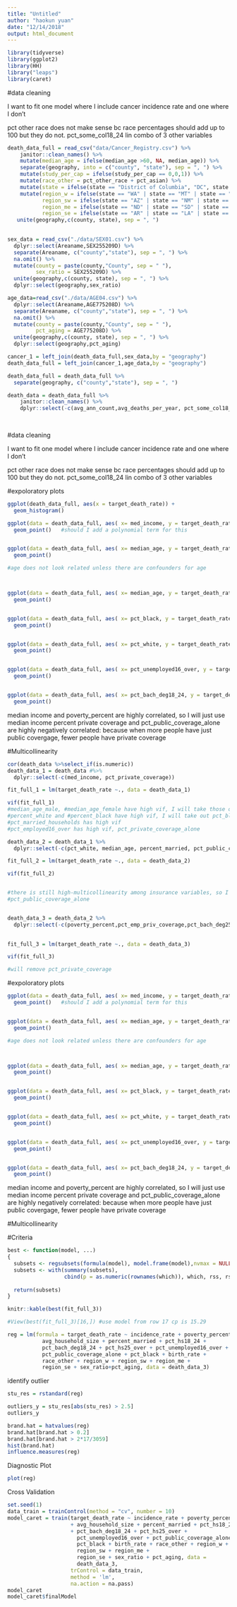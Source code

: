 ```yaml
---
title: "Untitled"
author: "haokun yuan"
date: "12/14/2018"
output: html_document
---
```



```r
library(tidyverse)
library(ggplot2)
library(HH)
library("leaps")
library(caret)
```



#data cleaning

I want to fit one model where I include cancer incidence rate and one where I don't 

pct other race does not make sense bc race percentages should add up to 100 but they do not. pct_some_col18_24 lin combo of 3 other variables

```r
  
death_data_full = read_csv("data/Cancer_Registry.csv") %>%
    janitor::clean_names() %>%
    mutate(median_age = ifelse(median_age >60, NA, median_age)) %>%
    separate(geography, into = c("county", "state"), sep = ", ") %>%
    mutate(study_per_cap = ifelse(study_per_cap == 0,0,1)) %>%
    mutate(race_other = pct_other_race + pct_asian) %>%
    mutate(state = ifelse(state == "District of Columbia", "DC", state.abb[match(state, state.name)])) %>% 
    mutate(region_w = ifelse(state == "WA" | state == "MT" | state == "ID" | state == "OR" | state == "WY" | state == "NV" | state == "UT" | state == "CO" | state == "CA", 1, 0),
           region_sw = ifelse(state == "AZ" | state == "NM" | state == "TX" | state == "OK", 1, 0),
           region_me = ifelse(state == "ND" | state == "SD" | state == "NE" | state == "KS" | state == "MN" | state == "IA" | state == "MO" | state == "WI" | state == "IL" | state == "MI" | state == "IN" | state == "OH", 1, 0),
           region_se = ifelse(state == "AR" | state == "LA" | state == "MS" | state == "AL" | state == "GA" | state == "FL" | state == "SC" | state == "NC" | state == "TN" | state == "KY" | state == "VA" | state == "WV" | state == "MD" | state == "DC" , 1, 0)) %>% 
   unite(geography,c(county, state), sep = ", ")
    

sex_data = read_csv("./data/SEX01.csv") %>% 
  dplyr::select(Areaname,SEX255209D) %>% 
  separate(Areaname, c("county","state"), sep = ", ") %>% 
  na.omit() %>% 
  mutate(county = paste(county,"County", sep = " "),
         sex_ratio = SEX255209D) %>% 
  unite(geography,c(county, state), sep = ", ") %>% 
  dplyr::select(geography,sex_ratio)

age_data=read_csv("./data/AGE04.csv") %>% 
  dplyr::select(Areaname,AGE775208D) %>% 
  separate(Areaname, c("county","state"), sep = ", ") %>% 
  na.omit() %>% 
  mutate(county = paste(county,"County", sep = " "),
         pct_aging = AGE775208D) %>% 
  unite(geography,c(county, state), sep = ", ") %>% 
  dplyr::select(geography,pct_aging)

cancer_1 = left_join(death_data_full,sex_data,by = "geography")
death_data_full = left_join(cancer_1,age_data,by = "geography") 

death_data_full = death_data_full %>% 
  separate(geography, c("county","state"), sep = ", ")

death_data = death_data_full %>%
    janitor::clean_names() %>%
    dplyr::select(-c(avg_ann_count,avg_deaths_per_year, pct_some_col18_24, binned_inc, county, pct_asian, pct_other_race,state)) %>% mutate(sex_ratio = replace_na(sex_ratio,50.2), pct_aging = replace_na(pct_aging,15.58))#,pct_private_coverage_alone= replace_na(pct_private_coverage_alone,48.48), pct_employed16_over=replace_na(pct_employed16_over,48.48),median_age=replace_na(median_age,40.82))
                                                                                                                                    
                                                                    
```



#data cleaning

I want to fit one model where I include cancer incidence rate and one where I don't 

pct other race does not make sense bc race percentages should add up to 100 but they do not. pct_some_col18_24 lin combo of 3 other variables


#expoloratory plots

```r


ggplot(death_data_full, aes(x = target_death_rate)) +
  geom_histogram()

ggplot(data = death_data_full, aes( x= med_income, y = target_death_rate)) +
  geom_point()   #should I add a polynomial term for this


ggplot(data = death_data_full, aes( x= median_age, y = target_death_rate)) +
  geom_point()

#age does not look related unless there are confounders for age



ggplot(data = death_data_full, aes( x= median_age, y = target_death_rate)) +
  geom_point()


ggplot(data = death_data_full, aes( x= pct_black, y = target_death_rate)) +
  geom_point()


ggplot(data = death_data_full, aes( x= pct_white, y = target_death_rate)) +
  geom_point()


ggplot(data = death_data_full, aes( x= pct_unemployed16_over, y = target_death_rate)) +
  geom_point() 


ggplot(data = death_data_full, aes( x= pct_bach_deg18_24, y = target_death_rate)) +
  geom_point() 


```



median income and poverty_percent are highly correlated, so I will just use median income
percent private coverage and pct_public_coverage_alone are highly negatively correlated: because when more people have just public covergage, fewer people have private coverage

#Multicollinearity

```r
cor(death_data %>%select_if(is.numeric))
death_data_1 = death_data #%>%
  dplyr::select(-c(med_income, pct_private_coverage))

fit_full_1 = lm(target_death_rate ~., data = death_data_1)

vif(fit_full_1)
#median_age_male, #median_age_female have high vif, I will take those out and just use median age
#percent_white and #percent_black have high vif, I will take out pct_black
#pct_married_households has high vif
#pct_employed16_over has high vif, pct_private_coverage_alone

death_data_2 = death_data_1 %>%
  dplyr::select(-c(pct_white, median_age, percent_married, pct_public_coverage,median_age_female))

fit_full_2 = lm(target_death_rate ~., data = death_data_2)

vif(fit_full_2)


#there is still high-multicollinearity among insurance variables, so I will remove 
#pct_public_coverage_alone


death_data_3 = death_data_2 %>%
  dplyr::select(-c(poverty_percent,pct_emp_priv_coverage,pct_bach_deg25_over ))
  

fit_full_3 = lm(target_death_rate ~., data = death_data_3)

vif(fit_full_3)

#will remove pct_private_coverage


```







#expoloratory plots

```r

ggplot(data = death_data_full, aes( x= med_income, y = target_death_rate)) +
  geom_point()   #should I add a polynomial term for this


ggplot(data = death_data_full, aes( x= median_age, y = target_death_rate)) +
  geom_point()

#age does not look related unless there are confounders for age



ggplot(data = death_data_full, aes( x= median_age, y = target_death_rate)) +
  geom_point()


ggplot(data = death_data_full, aes( x= pct_black, y = target_death_rate)) +
  geom_point()


ggplot(data = death_data_full, aes( x= pct_white, y = target_death_rate)) +
  geom_point()


ggplot(data = death_data_full, aes( x= pct_unemployed16_over, y = target_death_rate)) +
  geom_point() 


ggplot(data = death_data_full, aes( x= pct_bach_deg18_24, y = target_death_rate)) +
  geom_point() 


```



median income and poverty_percent are highly correlated, so I will just use median income
percent private coverage and pct_public_coverage_alone are highly negatively correlated: because when more people have just public covergage, fewer people have private coverage

#Multicollinearity


#Criteria

```r
best <- function(model, ...) 
{
  subsets <- regsubsets(formula(model), model.frame(model),nvmax = NULL, ...)
  subsets <- with(summary(subsets),
                  cbind(p = as.numeric(rownames(which)), which, rss, rsq, adjr2, cp, bic))
  
  return(subsets)
}  

knitr::kable(best(fit_full_3))

#View(best(fit_full_3)[16,]) #use model from row 17 cp is 15.29
```

```r
reg = lm(formula = target_death_rate ~ incidence_rate + poverty_percent +
           avg_household_size + percent_married + pct_hs18_24 +
           pct_bach_deg18_24 + pct_hs25_over + pct_unemployed16_over + 
           pct_public_coverage_alone + pct_black + birth_rate +
           race_other + region_w + region_sw + region_me +
           region_se + sex_ratio+pct_aging, data = death_data_3)
```

identify outlier

```r
stu_res = rstandard(reg)

outliers_y = stu_res[abs(stu_res) > 2.5]
outliers_y

brand.hat = hatvalues(reg)
brand.hat[brand.hat > 0.2]
brand.hat[brand.hat > 2*17/3059]
hist(brand.hat)
influence.measures(reg)
```

Diagnostic Plot

```r
plot(reg)
```

Cross Validation

```r
set.seed(1)
data_train = trainControl(method = "cv", number = 10)
model_caret = train(target_death_rate ~ incidence_rate + poverty_percent
                    + avg_household_size + percent_married + pct_hs18_24
                    + pct_bach_deg18_24 + pct_hs25_over +
                      pct_unemployed16_over + pct_public_coverage_alone +
                      pct_black + birth_rate + race_other + region_w +
                      region_sw + region_me +
                      region_se + sex_ratio + pct_aging, data =
                      death_data_3,
                    trControl = data_train,
                    method = 'lm',
                    na.action = na.pass)
model_caret
model_caret$finalModel
```

```r

```

